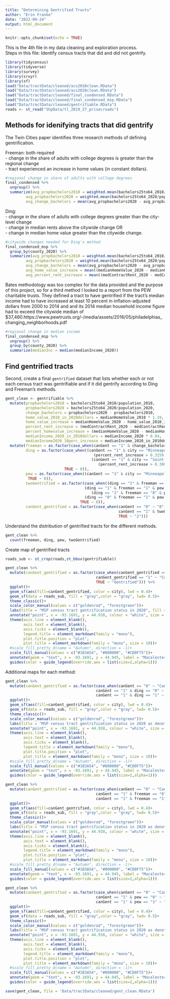 ```yaml
---
title: "Determining Gentrified Tracts"
author: "Erin Franke"
date: "2022-09-24"
output: html_document
---
```


```r
knitr::opts_chunk$set(echo = TRUE)
```

This is the 4th file in my data cleaning and exploration process. \
Steps in this file: Identify census tracts that did and did not gentrify.  \

```r
library(tidycensus)
library(tidyverse)
library(survey)
library(srvyr)
library(sf)
load("Data/tractData/cleaned/acs2010clean.RData")
load("Data/tractData/cleaned/acs2020clean.RData")
load("Data/tractData/cleaned/final_condensed.RData")
load("Data/tractData/cleaned/final_condensed_msp.RData")
load("Data/tractData/cleaned/gentrifiable.RData")
roads <- st_read("ShpData/tl_2019_27_prisecroads")
```

## Methods for idenifying tracts that did gentrify

The Twin Cities paper identifies three research methods of defining gentrification.

Freeman: both required \
- change in the share of adults with college degrees is greater than the regional change \
- tract experienced an increase in home values (in constant dollars).

```r
#regional change in share of adults with college degrees
final_condensed %>%
  ungroup() %>%
  summarize(avg_propbachelors2010 = weighted.mean(bachelors25to64_2010/population_2010, population_2010), 
         avg_propbachelors2020 = weighted.mean(bachelors25to64_2020/population_2020, population_2020), 
         avg_change_bachelors = mean(avg_propbachelors2020 - avg_propbachelors2010, na.rm = TRUE))
```

Ding: \
- change in the share of adults with college degrees greater than the city-level change \
- change in median rents above the citywide change OR \
- change in median home value greater than the citywide change. \

```r
#citywide changes needed for Ding's method
final_condensed_msp %>%
  group_by(county_2020) %>%
  summarize(avg_propbachelors2010 = weighted.mean(bachelors25to64_2010/population_2010, population_2010), 
         avg_propbachelors2020 = weighted.mean(bachelors25to64_2020/population_2020, population_2020),
         avg_change_bachelors = mean(avg_propbachelors2020 - avg_propbachelors2010),
         avg_home_value_increase = mean((medianHomeValue_2020 - medianHomeValue_2010)/medianHomeValue_2010, na.rm = TRUE),
         avg_percent_rent_increase = mean((medContractRent_2020 - medContractRent_2010)/medContractRent_2010, na.rm = TRUE))
```

Bates methodology was too complex for the data provided and the purpose of this project, so for a third method I looked to a report from the PEW charitable trusts. They defined a tract to have gentrified if the tract’s median income had to have increased at least 10 percent in inflation-adjusted dollars from 2000 to 2014 and and its 2014 median household income figure had to exceed the citywide median of $37,460.https://www.pewtrusts.org/-/media/assets/2016/05/philadelphias_changing_neighborhoods.pdf

```r
#regional change in median income
final_condensed_msp %>%
  ungroup() %>%
  group_by(county_2020) %>%
  summarize(medianInc = median(medianIncome_2020))
```
  
## Find gentrified tracts 

Second, create a final `gentrified` dataset that lists whether each or not each census tract was gentrifiable and if it did gentrify according to Ding and Freeman's methods.

```r
gent_clean <- gentrifiable %>%
  mutate(propbachelors2010 = bachelors25to64_2010/population_2010, 
         propbachelors2020 = bachelors25to64_2020/population_2020, 
         change_bachelors = propbachelors2020 - propbachelors2010,
         home_value_2010_in_2020dollars = medianHomeValue_2010 * 1.19,
         home_value_increase = medianHomeValue_2020 - home_value_2010_in_2020dollars,
         percent_rent_increase = (medContractRent_2020 - medContractRent_2010)/(medContractRent_2010),
         percent_homevalue_increase = (medianHomeValue_2020 - medianHomeValue_2010)/medianHomeValue_2010,
         medianIncome_2020_in_2010dollars = medianIncome_2020 * 0.84,
         medianIncome2020_10perc_increase = medianIncome_2020_in_2010dollars * 1.1) %>%
  mutate(freeman = as.factor(case_when(canGent == "1" & change_bachelors >= 0.0286 & home_value_increase >= 0 ~ 1, TRUE ~ 0)), 
         ding = as.factor(case_when((canGent == "1" & city == "Minneapolis" & change_bachelors > 0.0394 & 
                                       (percent_rent_increase > 0.3259 | percent_homevalue_increase >0.1687)) |
                                      (canGent == "1" & city == "Saint Paul" & change_bachelors > 0.01955693 &
                                         (percent_rent_increase > 0.38078| percent_homevalue_increase > 0.05902)) ~ 1, 
                          TRUE ~ 0)), 
         pew = as.factor(case_when((canGent == "1" & city == "Minneapolis" & medianIncome_2020 > medianIncome2020_10perc_increase & medianIncome_2020 >= 36776) | (canGent == "1" & city == "Saint Paul" & medianIncome_2020 > medianIncome2020_10perc_increase & medianIncome_2020 >= 31951) ~ 1, 
          TRUE ~ 0)), 
         twoGentrified = as.factor(case_when((ding == "1" & freeman == "1" & pew == "1")|
                                   (ding == "1" & freeman == "1" & pew == "0")|
                                      (ding == "1" & freeman == "0" & pew == "1")|
                                   (ding == "0" & freeman == "1" & pew == "1") ~ 1, 
                                 TRUE ~ 0)), 
         canGent_gentrified = as.factor(case_when(canGent == "0" ~ "0", 
                                                  canGent == "1" & twoGentrified == "0" ~ "1", 
                                                  TRUE ~ "2")))
```

Understand the distribution of gentrified tracts for the different methods.

```r
gent_clean %>%
  count(freeman, ding, pew, twoGentrified)
```

Create map of gentrified tracts

```r
roads_sub <- st_crop(roads,st_bbox(gentrifiable))

gent_clean %>%
  mutate(canGent_gentrified = as.factor(case_when(canGent_gentrified == "0" ~ "Cannot gentrify", 
                                        canGent_gentrified == "1" ~ "Could, but didn't gentrify",
                                        TRUE ~ "Gentrified"))) %>%
  ggplot()+
  geom_sf(aes(fill=canGent_gentrified, color = city), lwd = 0.4)+
  geom_sf(data = roads_sub, fill = "gray",color = "gray", lwd= 0.5)+
  theme_classic()+
  scale_color_manual(values = c("goldenrod", "forestgreen"))+
  labs(title = "MSP census tract gentrification status in 2020", fill = "Gentrifiable", x = "", y = "", color = "City")+
  annotate("point", x = -93.1691, y = 44.938, colour = "white", size = 1) +
  theme(axis.line = element_blank(), 
        axis.text = element_blank(), 
        axis.ticks = element_blank(),
        legend.title = element_markdown(family = "mono"),
        plot.title.position = "plot", 
        plot.title = element_markdown(family = "mono", size = 10))+
  #scale_fill_pretty_d(name = "Autumn", direction = -1)+
  scale_fill_manual(values = c("#1B3A54", "#800000", "#CD0F75"))+
  annotate(geom = "text", x = -93.1691, y = 44.945, label = "Macalester \nCollege", size = 2, color = "white")+
  guides(color = guide_legend(override.aes = list(size=2,alpha=1)))
```

Additional maps for each method:

```r
gent_clean %>%
  mutate(canGent_gentrified = as.factor(case_when(canGent == "0" ~ "Cannot gentrify", 
                                        canGent == "1" & ding == "0" ~ "Could, but didn't gentrify",
                                        canGent == "1" & ding == "1" ~ "Gentrified"))) %>%
  ggplot()+
  geom_sf(aes(fill=canGent_gentrified, color = city), lwd = 0.4)+
  geom_sf(data = roads_sub, fill = "gray",color = "gray", lwd= 0.5)+
  theme_classic()+
  scale_color_manual(values = c("goldenrod", "forestgreen"))+
  labs(title = "MSP census tract gentrification status in 2020 as denoted by Lei Ding", fill = "Gentrifiable", x = "", y = "", color = "City")+
  annotate("point", x = -93.1691, y = 44.938, colour = "white", size = 1) +
  theme(axis.line = element_blank(), 
        axis.text = element_blank(), 
        axis.ticks = element_blank(),
        legend.title = element_markdown(family = "mono"),
        plot.title.position = "plot", 
        plot.title = element_markdown(family = "mono", size = 10))+
  #scale_fill_pretty_d(name = "Autumn", direction = -1)+
  scale_fill_manual(values = c("#1B3A54", "#800000", "#CD0F75"))+
  annotate(geom = "text", x = -93.1691, y = 44.945, label = "Macalester \nCollege", size = 2, color = "white")+
  guides(color = guide_legend(override.aes = list(size=2,alpha=1)))

gent_clean %>%
  mutate(canGent_gentrified = as.factor(case_when(canGent == "0" ~ "Cannot gentrify", 
                                        canGent == "1" & freeman == "0" ~ "Could, but didn't gentrify",
                                        canGent == "1" & freeman == "1" ~ "Gentrified"))) %>%
  ggplot()+
  geom_sf(aes(fill=canGent_gentrified, color = city), lwd = 0.4)+
  geom_sf(data = roads_sub, fill = "gray",color = "gray", lwd= 0.5)+
  theme_classic()+
  scale_color_manual(values = c("goldenrod", "forestgreen"))+
  labs(title = "MSP census tract gentrification status in 2020 as denoted by Lance Freeman", fill = "Gentrifiable", x = "", y = "", color = "City")+
  annotate("point", x = -93.1691, y = 44.938, colour = "white", size = 1) +
  theme(axis.line = element_blank(), 
        axis.text = element_blank(), 
        axis.ticks = element_blank(),
        legend.title = element_markdown(family = "mono"),
        plot.title.position = "plot", 
        plot.title = element_markdown(family = "mono", size = 10))+
  #scale_fill_pretty_d(name = "Autumn", direction = -1)+
  scale_fill_manual(values = c("#1B3A54", "#800000", "#CD0F75"))+
  annotate(geom = "text", x = -93.1691, y = 44.945, label = "Macalester \nCollege", size = 2, color = "white")+
  guides(color = guide_legend(override.aes = list(size=2,alpha=1)))

gent_clean %>%
  mutate(canGent_gentrified = as.factor(case_when(canGent == "0" ~ "Cannot gentrify", 
                                        canGent == "1" & pew == "0" ~ "Could, but didn't gentrify",
                                        canGent == "1" & pew == "1" ~ "Gentrified"))) %>%
  ggplot()+
  geom_sf(aes(fill=canGent_gentrified, color = city), lwd = 0.4)+
  geom_sf(data = roads_sub, fill = "gray",color = "gray", lwd= 0.5)+
  theme_classic()+
  scale_color_manual(values = c("goldenrod", "forestgreen"))+
  labs(title = "MSP census tract gentrification status in 2020 as denoted \nby the PEW Charitiable Trusts", fill = "Gentrifiable", x = "", y = "", color = "City")+
  annotate("point", x = -93.1691, y = 44.938, colour = "white", size = 1) +
  theme(axis.line = element_blank(), 
        axis.text = element_blank(), 
        axis.ticks = element_blank(),
        legend.title = element_markdown(family = "mono"),
        plot.title.position = "plot", 
        plot.title = element_markdown(family = "mono", size = 10))+
  #scale_fill_pretty_d(name = "Autumn", direction = -1)+
  scale_fill_manual(values = c("#1B3A54", "#800000", "#CD0F75"))+
  annotate(geom = "text", x = -93.1691, y = 44.945, label = "Macalester \nCollege", size = 2, color = "white")+
  guides(color = guide_legend(override.aes = list(size=2,alpha=1)))
```


```r
save(gent_clean, file = 'Data/tractData/cleaned/gent_clean.RData')
```

